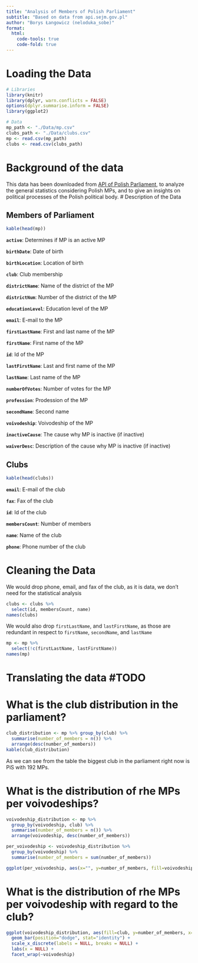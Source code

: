 ```yaml
---
title: "Analysis of Members of Polish Parliament"
subtitle: "Based on data from api.sejm.gov.pl"
author: "Borys Łangowicz (neloduka_sobe)"
format:
  html:
    code-tools: true
    code-fold: true
---
```


# Loading the Data
```R
# Libraries
library(knitr)
library(dplyr, warn.conflicts = FALSE)
options(dplyr.summarise.inform = FALSE)
library(ggplot2)

# Data
mp_path <- "./Data/mp.csv"
clubs_path <- "./Data/clubs.csv"
mp <- read.csv(mp_path)
clubs <- read.csv(clubs_path)
```

# Background of the data
This data has been downloaded from [API of Polish Parliament](https://api.sejm.gov.pl/), to analyze the general statistics considering Polish MPs, and to give an insights on political processes of the Polish political body.
# Description of the Data

## Members of Parliament
```R
kable(head(mp))
```

**`active`**: Determines if MP is an active MP

**`birthDate`**: Date of birth

**`birthLocation`**: Location of birth

**`club`**: Club membership

**`districtName`**: Name of the district of the MP

**`districtNum`**: Number of the district of the MP

**`educationLevel`**: Education level of the MP

**`email`**: E-mail to the MP

**`firstLastName`**: First and last name of the MP

**`firstName`**: First name of the MP

**`id`**: Id of the MP

**`lastFirstName`**: Last and first name of the MP

**`lastName`**: Last name of the MP

**`numberOfVotes`**: Number of votes for the MP

**`profession`**: Prodession of the MP

**`secondName`**: Second name

**`voivodeship`**: Voivodeship of the MP

**`inactiveCause`**: The cause why MP is inactive (if inactive)

**`waiverDesc`**: Description of the cause why MP is inactive (if inactive)

## Clubs
```R
kable(head(clubs))
```
**`email`**: E-mail of the club

**`fax`**: Fax of the club

**`id`**: Id of the club

**`membersCount`**: Number of members

**`name`**: Name of the club

**`phone`**: Phone number of the club

# Cleaning the Data

We would drop phone, email, and fax of the club, as it is data, we don't need for the statistical analysis
```R
clubs <- clubs %>% 
  select(id, membersCount, name)
names(clubs)
```

We would also drop `firstLastName`, and `lastFirstName`, as those are redundant in respect to `firstName`, `secondName`, and `lastName`
```R
mp <- mp %>% 
  select(!c(firstLastName, lastFirstName))
names(mp)
```

# Translating the data #TODO

# What is the club distribution in the parliament?
```R
club_distribution <- mp %>% group_by(club) %>% 
  summarise(number_of_members = n()) %>% 
  arrange(desc(number_of_members))
kable(club_distribution)
```

As we can see from the table the biggest club in the parliament right now is PiS with 192 MPs.

# What is the distribution of rhe MPs per voivodeships?
```R
voivodeship_distribution <- mp %>% 
  group_by(voivodeship, club) %>% 
  summarise(number_of_members = n()) %>% 
  arrange(voivodeship, desc(number_of_members))

per_voivodeship <- voivodeship_distribution %>% 
  group_by(voivodeship) %>% 
  summarise(number_of_members = sum(number_of_members))

ggplot(per_voivodeship, aes(x="", y=number_of_members, fill=voivodeship)) + geom_bar(stat="identity") + coord_polar("y")
```

# What is the distribution of rhe MPs per voivodeship with regard to the club?
```R
ggplot(voivodeship_distribution, aes(fill=club, y=number_of_members, x=club)) + 
  geom_bar(position="dodge", stat="identity") + 
  scale_x_discrete(labels = NULL, breaks = NULL) + 
  labs(x = NULL) + 
  facet_wrap(~voivodeship)
```




